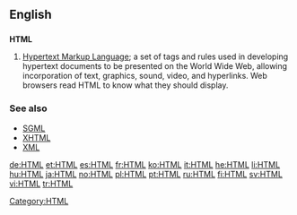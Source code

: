 ==English==
{{wikipedia}}
==={{initialism}}===
'''HTML'''

# [[Hypertext Markup Language]]; a set of tags and rules used in developing hypertext documents to be presented on the World Wide Web, allowing incorporation of text, graphics, sound, video, and hyperlinks. Web browsers read HTML to know what they should display.

===See also===
*[[SGML]]
*[[XHTML]]
*[[XML]]

[[Category:HTML]]

[[de:HTML]]
[[et:HTML]]
[[es:HTML]]
[[fr:HTML]]
[[ko:HTML]]
[[it:HTML]]
[[he:HTML]]
[[li:HTML]]
[[hu:HTML]]
[[ja:HTML]]
[[no:HTML]]
[[pl:HTML]]
[[pt:HTML]]
[[ru:HTML]]
[[fi:HTML]]
[[sv:HTML]]
[[vi:HTML]]
[[tr:HTML]]